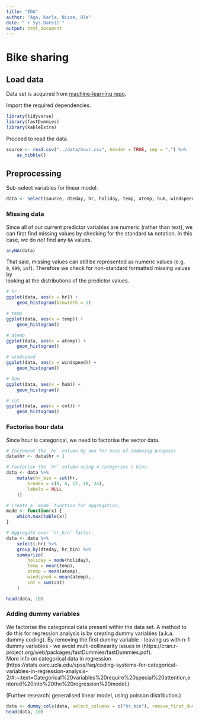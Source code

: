 ```yaml
---
title: "EDA"
author: "Aga, Karla, Nisse, Ole"
date: "`r Sys.Date()`"
output: html_document
---
```


# Bike sharing
## Load data
Data set is acquired from [machine-learning repo](https://archive.ics.uci.edu/dataset/275/bike+sharing+dataset).

Import the required dependencies.
```r
library(tidyverse)
library(fastDummies)
library(kableExtra)
```
Proceed to read the data.
```r
source <- read.csv("../data/hour.csv", header = TRUE, sep = ",") %>%
    as_tibble()
```

## Preprocessing
Sub-select variables for linear model:
```r
data <- select(source, dteday, hr, holiday, temp, atemp, hum, windspeed, cnt)
```

### Missing data
Since all of our current predictor variables are numeric (rather than text), we  
can first find missing values by checking for the standard `NA` notation. In this  
case, we do *not* find any `NA` values.
```r
anyNA(data)
```
That said, missing values can still be represented as numeric values (e.g.  
`0`, `999`, `inf`). Therefore we check for non-standard formatted missing values by  
looking at the distributions of the predictor values.  
```r
# hr
ggplot(data, aes(x = hr)) + 
    geom_histogram(binwidth = 1)

# temp
ggplot(data, aes(x = temp)) + 
    geom_histogram()

# atemp
ggplot(data, aes(x = atemp)) + 
    geom_histogram()

# windspeed
ggplot(data, aes(x = windspeed)) + 
    geom_histogram()

# hum
ggplot(data, aes(x = hum)) + 
    geom_histogram()

# cnt
ggplot(data, aes(x = cnt)) + 
    geom_histogram()
```

### Factorise hour data
Since hour is categorical, we need to factorise the vector data.
```r
# Increment the `hr` column by one for ease of indexing purposes
data$hr <- data$hr + 1

# Factorise the `hr` column using 4 categories / bins.
data <- data %>%
    mutate(hr_bin = cut(hr,
        breaks = c(0, 6, 12, 18, 24),
        labels = NULL
    ))

# Create a `mode` function for aggregation.
mode <- function(x) {
    which.max(table(x))
}

# Aggregate over `hr_bin` factor.
data <- data %>%
    select(-hr) %>%
    group_by(dteday, hr_bin) %>%
    summarize(
        holiday = mode(holiday),
        temp = mean(temp),
        atemp = mean(atemp),
        windspeed = mean(atemp),
        cnt = sum(cnt)
    )

head(data, 10)
```

### Adding dummy variables
We factorise the categorical data present within the data set. A method to do this for regression analysis is by
creating dummy variables (a.k.a. dummy coding). By removing the first dummy variable - leaving us with n-1 dummy
variables - we avoid multi-collinearity issues in  (https://cran.r-project.org/web/packages/fastDummies/fastDummies.pdf).\
More info on categorical data in regression (https://stats.oarc.ucla.edu/spss/faq/coding-systems-for-categorical-variables-in-regression-analysis-2/#:~:text=Categorical%20variables%20require%20special%20attention,entered%20into%20the%20regression%20model.) \ 

(Further research: generalised linear model, using poisson distribution.)
```r
data <- dummy_cols(data, select_columns = c("hr_bin"), remove_first_dummy = FALSE)
head(data, 10)
```